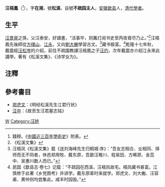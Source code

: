 '''汪梧鳳'''（{{bd|1726年||1771年||}}<ref>錢穆。《[[中國近三百年學術史|中國近三百年學術史]]》附表。</ref>），字'''在湘'''，號'''松溪'''，自號'''不疏园主人'''，[[安徽|安徽]][[歙县|歙县]]人，[[清代|清代]][[學者|學者]]。

==生平==
[[汪景晃|汪景晃]]之孫，父汪泰安，好讀書，“活事毕，则篝灯阅书史至丙夜膏尽乃止。”<ref>《松溪文集》</ref>汪梧鳳先後師從[[方樸山|方樸山]]、[[江永|江永]]，又向[[劉大櫆|劉大櫆]]學習古文。<ref>汪梧凤《松溪文集》载《送刘海峰先生归桐城·序》：“吾友志相合、业相同、择师而无不同者，休邑郑用牧、戴东原，吾歙汪稚川、程易田、方晞原、金蕊中、吴惠川数人而已。”</ref>藏书极富。<ref>民国《歙县志·卷七》记载：“不疏园在西溪，汪梧凤故宅。梧凤藏书甚富。江慎修于此著《乡党图考》并讲学。戴东原辈时来就学。郑虎文、刘大櫆、汪容甫、黄仲则均尝集此。咸丰时园毁。”</ref>乾隆十七年秋，戴震經[[汪松岑|汪松岑]]的介紹，前往不疏園教課汪梧鳳之子[[汪灼|汪灼]]，次年戴震亦介紹江永來此講學。著有《松溪文集》、《诗学女为》。

== 注釋 ==
{{reflist|2}}

== 參考書目 ==
*[[郑虎文|郑虎文]]：《明经松溪先生江君行状》
*[[汪中|汪中]]：《故贡生汪君墓志铭》
[[Category:清朝藏書家|W]]
[[Category:汪姓|Category:汪姓]]